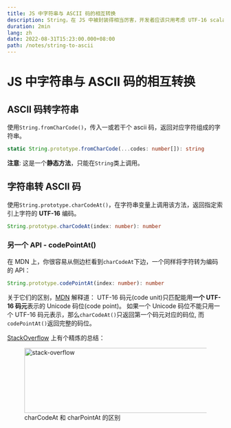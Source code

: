 ```yaml
---
title: JS 中字符串与 ASCII 码的相互转换
description: String，在 JS 中被封装得相当厉害，开发者应该只用考虑 UTF-16 scalar value 了吧。
duration: 2min
lang: zh
date: 2022-08-31T15:23:00.000+08:00
path: /notes/string-to-ascii
---
```


# JS 中字符串与 ASCII 码的相互转换

## ASCII 码转字符串

使用`String.fromCharCode()`，传入一或若干个 ascii 码，返回对应字符组成的字符串。

``` ts
static String.prototype.fromCharCode(...codes: number[]): string
```

**注意**: 这是一个**静态方法**，只能在`String`类上调用。

## 字符串转 ASCII 码

使用`String.prototype.charCodeAt()`，在字符串变量上调用该方法，返回指定索引上字符的 **UTF-16** 编码。

``` ts
String.prototype.charCodeAt(index: number): number
```

### 另一个 API - codePointAt()

在 MDN 上，你很容易从侧边栏看到`charCodeAt`下边，一个同样将字符转为编码的 API：

``` ts
String.prototype.codePointAt(index: number): number
```

关于它们的区别，[MDN](https://developer.mozilla.org/en-US/docs/Web/JavaScript/Reference/Global_Objects/String/charCodeAt) 解释道： UTF-16 码元(code unit)只匹配能用**一个 UTF-16 码元**表示的 Unicode 码位(code point)。
如果一个 Unicode 码位不能只用一个 UTF-16 码元表示，那么`charCodeAt()`只返回第一个码元对应的码位,
而`codePointAt()`返回完整的码位。

[StackOverflow](https://stackoverflow.com/questions/36527642/difference-between-codepointat-and-charcodeat) 上有个精炼的总结：

<figure>
  <picture>
    <source type="image/avif" srcSet="/images/string-to-ascii/stackoverflow.avif" />
    <source type="image/webp" srcSet="/images/string-to-ascii/stackoverflow.webp" />
    <img width="822" height="151" alt="stack-overflow" src="/images/string-to-ascii/stackoverflow.png" className="invertable" />  
  </picture>
  <figcaption>charCodeAt 和 charPointAt 的区别</figcaption>
</figure>